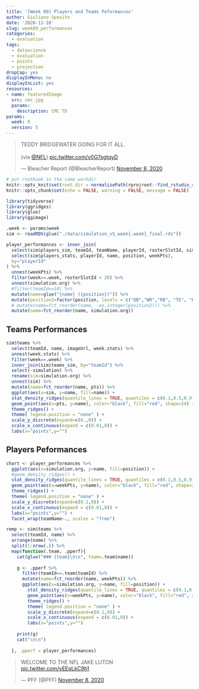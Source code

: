 ```yaml
---
title: '[Week 09] Players and Teams Peformances'
author: Giuliano Sposito
date: '2020-11-10'
slug: week09_performances
categories:
  - evaluation
tags:
  - datascience
  - evaluation
  - points
  - projection
dropCap: yes
displayInMenu: no
displayInList: yes
resources:
- name: featuredImage
  src: cmc.jpg
  params:
    description: CMC TD
params:
  week: 9
  version: 5
---
```


<!--more-->

<blockquote class="twitter-tweet"><p lang="en" dir="ltr">TEDDY BRIDGEWATER GOING FOR IT ALL.<br><br>(via <a href="https://twitter.com/NFL?ref_src=twsrc%5Etfw">@NFL</a>) <a href="https://t.co/v0G7sgtqyD">pic.twitter.com/v0G7sgtqyD</a></p>&mdash; Bleacher Report (@BleacherReport) <a href="https://twitter.com/BleacherReport/status/1325539035079610369?ref_src=twsrc%5Etfw">November 8, 2020</a></blockquote> <script async src="https://platform.twitter.com/widgets.js" charset="utf-8"></script>


```r
# put rnotbook in the same workdir
knitr::opts_knit$set(root.dir = normalizePath(rprojroot::find_rstudio_root_file())) 
knitr::opts_chunk$set(echo = FALSE, warning = FALSE, message = FALSE)
```

```r
library(tidyverse)
library(ggridges)
library(glue)
library(ggimage)

.week <- params$week
sim <- readRDS(glue("./data/simulation_v5_week{.week}_final.rds"))

player_performances <- inner_join(
  select(sim$players_sim, teamId, teamName, playerId, rosterSlotId, simulation.org),
  select(sim$players_stats, playerId, name, position, weekPts),
  by="playerId"
) %>% 
  unnest(weekPts) %>% 
  filter(week==.week, rosterSlotId < 20) %>% 
  unnest(simulation.org) %>% 
  #filter(teamId==10) %>% 
  mutate(name=glue("{name} ({position})")) %>% 
  mutate(position2=factor(position, levels = c("QB","WR","RB", "TE", "K", "DEF"),ordered = T)) %>% 
  # mutate(name=fct_reorder(name, -as.integer(position2))) %>% 
  mutate(name=fct_reorder(name, simulation.org))

```

## Teams Performances

```r
sim$teams %>% 
  select(teamId, name, imageUrl, week.stats) %>% 
  unnest(week.stats) %>% 
  filter(week==.week) %>% 
  inner_join(sim$teams_sim, by="teamId") %>% 
  select(-simulation) %>% 
  rename(sim=simulation.org) %>%
  unnest(sim) %>% 
  mutate(name=fct_reorder(name, pts)) %>% 
  ggplot(aes(x=sim, y=name, fill=name)) +
  stat_density_ridges(quantile_lines = TRUE, quantiles = c(0.1,0.5,0.9), scale=1, alpha=.6) +
  geom_point(aes(x=pts, y=name), color="black", fill="red", shape=24) +
  theme_ridges() +
  theme( legend.position = "none" ) +
  scale_y_discrete(expand=c(0.,0)) +
  scale_x_continuous(expand = c(0.01,0)) +
  labs(x="points",y="")
```


## Players Peformances

```r

chart <- player_performances %>% 
  ggplot(aes(x=simulation.org, y=name, fill=position)) +
  #geom_density_ridges() +
  stat_density_ridges(quantile_lines = TRUE, quantiles = c(0.1,0.5,0.9), scale=1, alpha=.6) +
  geom_point(aes(x=weekPts, y=name), color="black", fill="red", shape=24) +
  theme_ridges() +
  theme( legend.position = "none" ) +
  scale_y_discrete(expand=c(0.1,0)) +
  scale_x_continuous(expand = c(0.01,0)) +
  labs(x="points",y="") +
  facet_wrap(teamName~., scales = "free")

remp <- sim$teams %>% 
  select(teamId, name) %>% 
  arrange(name) %>% 
  split(1:nrow(.)) %>% 
  map(function(.team, .pperf){
    cat(glue("### {team}\n\n", team=.team$name))
    
    g <- .pperf %>% 
      filter(teamId==.team$teamId) %>%
      mutate(name=fct_reorder(name, weekPts)) %>%
      ggplot(aes(x=simulation.org, y=name, fill=position)) +
        stat_density_ridges(quantile_lines = TRUE, quantiles = c(0.1,0.5,0.9), scale=1, alpha=.6) +
        geom_point(aes(x=weekPts, y=name), color="black", fill="red", shape=24) +
        theme_ridges() +
        theme( legend.position = "none" ) +
        scale_y_discrete(expand=c(0.1,0)) +
        scale_x_continuous(expand = c(0.01,0)) +
        labs(x="points",y="")
    
    print(g)
    cat("\n\n")
    
  }, .pperf = player_performances)

```

<blockquote class="twitter-tweet"><p lang="en" dir="ltr">WELCOME TO THE NFL JAKE LUTON<br> <a href="https://t.co/vEEqLkC9h1">pic.twitter.com/vEEqLkC9h1</a></p>&mdash; PFF (@PFF) <a href="https://twitter.com/PFF/status/1325500320437428225?ref_src=twsrc%5Etfw">November 8, 2020</a></blockquote> <script async src="https://platform.twitter.com/widgets.js" charset="utf-8"></script>